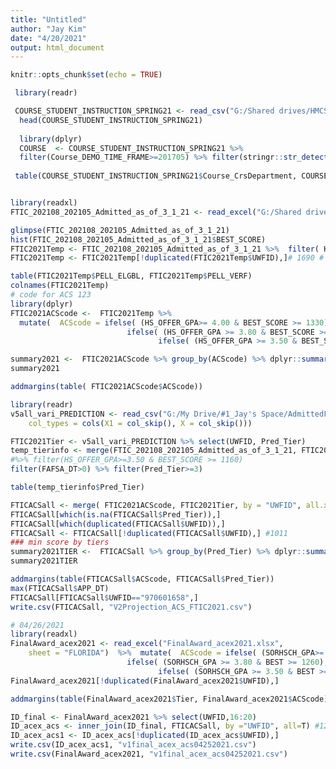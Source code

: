 ---
title: "Untitled"
author: "Jay Kim"
date: "4/20/2021"
output: html_document
---

```{r setup, include=FALSE}
knitr::opts_chunk$set(echo = TRUE)
```

```{r}
 library(readr)

 COURSE_STUDENT_INSTRUCTION_SPRING21 <- read_csv("G:/Shared drives/HMCSE-PAM Lab/DATA 202101/202101/COURSE_STUDENT_INSTRUCTION_SPRING21.csv")
  head(COURSE_STUDENT_INSTRUCTION_SPRING21)
  
  library(dplyr)
  COURSE  <- COURSE_STUDENT_INSTRUCTION_SPRING21 %>% 
  filter(Course_DEMO_TIME_FRAME>=201705) %>% filter(stringr::str_detect(Course_Term, "Summer..."))
 
 table(COURSE_STUDENT_INSTRUCTION_SPRING21$Course_CrsDepartment, COURSE_STUDENT_INSTRUCTION_SPRING21$Course_CrsDepartmentCode)


library(readxl)
FTIC_202108_202105_Admitted_as_of_3_1_21 <- read_excel("G:/Shared drives/HMCSE-PAM Lab/DATA 202101/Admissions Data 2018-2020/FTIC 202108 202105 Admitted as of 3-1-21.xlsx")

glimpse(FTIC_202108_202105_Admitted_as_of_3_1_21)
hist(FTIC_202108_202105_Admitted_as_of_3_1_21$BEST_SCORE)
FTIC2021Temp <- FTIC_202108_202105_Admitted_as_of_3_1_21 %>%  filter( HS_OFFER_GPA>= 3.50 & BEST_SCORE >= 1160 & FAFSA_DT>0 ) 
FTIC2021Temp <- FTIC2021Temp[!duplicated(FTIC2021Temp$UWFID),]# 1690 # 1014

table(FTIC2021Temp$PELL_ELGBL, FTIC2021Temp$PELL_VERF)
colnames(FTIC2021Temp)
# code for ACS 123
library(dplyr)
FTIC2021ACScode <-  FTIC2021Temp %>% 
  mutate(  ACScode = ifelse( (HS_OFFER_GPA>= 4.00 & BEST_SCORE >= 1330), "ACS1",
                          ifelse( (HS_OFFER_GPA >= 3.80 & BEST_SCORE >= 1260), "ACS2",
                                 ifelse( (HS_OFFER_GPA >= 3.50 & BEST_SCORE >= 1160), "ACS3","Others"))))#1011

summary2021 <-  FTIC2021ACScode %>% group_by(ACScode) %>% dplyr::summarise(minGPA=min(HS_OFFER_GPA), mintest=min(BEST_SCORE))
summary2021

addmargins(table( FTIC2021ACScode$ACScode))

library(readr)
v5all_vari_PREDICTION <- read_csv("G:/My Drive/#1_Jay's Space/AdmittedFTIC2021/v5all_vari_PREDICTION.csv", 
    col_types = cols(X1 = col_skip(), X = col_skip()))

FTIC2021Tier <- v5all_vari_PREDICTION %>% select(UWFID, Pred_Tier)
temp_tierinfo <- merge(FTIC_202108_202105_Admitted_as_of_3_1_21, FTIC2021Tier, by= "UWFID",all.x = T) %>% 
#%>% filter(HS_OFFER_GPA>=3.50 & BEST_SCORE >= 1160) 
filter(FAFSA_DT>0) %>% filter(Pred_Tier>=3)

table(temp_tierinfo$Pred_Tier)

FTICACSall <- merge( FTIC2021ACScode, FTIC2021Tier, by = "UWFID", all.x=T) #1020
FTICACSall[which(is.na(FTICACSall$Pred_Tier)),]
FTICACSall[which(duplicated(FTICACSall$UWFID)),]
FTICACSall <- FTICACSall[!duplicated(FTICACSall$UWFID),] #1011
### min score by tiers
summary2021TIER <-  FTICACSall %>% group_by(Pred_Tier) %>% dplyr::summarise(minGPA=min(HS_OFFER_GPA), mintest=min(BEST_SCORE))
summary2021TIER

addmargins(table(FTICACSall$ACScode, FTICACSall$Pred_Tier))
max(FTICACSall$APP_DT)
FTICACSall[FTICACSall$UWFID=="970601658",]
write.csv(FTICACSall, "V2Projection_ACS_FTIC2021.csv")
```

```{r}
# 04/26/2021
library(readxl)
FinalAward_acex2021 <- read_excel("FinalAward_acex2021.xlsx", 
    sheet = "FLORIDA")  %>%  mutate(  ACScode = ifelse( (SORHSCH_GPA>= 4.00 & BEST >= 1330), "ACS1",
                          ifelse( (SORHSCH_GPA >= 3.80 & BEST >= 1260), "ACS2",
                                 ifelse( (SORHSCH_GPA >= 3.50 & BEST >= 1160), "ACS3","Others"))))
FinalAward_acex2021[!duplicated(FinalAward_acex2021$UWFID),]

addmargins(table(FinalAward_acex2021$Tier, FinalAward_acex2021$ACScode))
```

```{r}
ID_final <- FinalAward_acex2021 %>% select(UWFID,16:20)
ID_acex_acs <- inner_join(ID_final, FTICACSall, by ="UWFID", all=T) #1214
ID_acex_acs1 <- ID_acex_acs[!duplicated(ID_acex_acs$UWFID),]
write.csv(ID_acex_acs1, "v1final_acex_acs04252021.csv")
write.csv(FinalAward_acex2021, "v1final_acex_acs04252021.csv")

```


